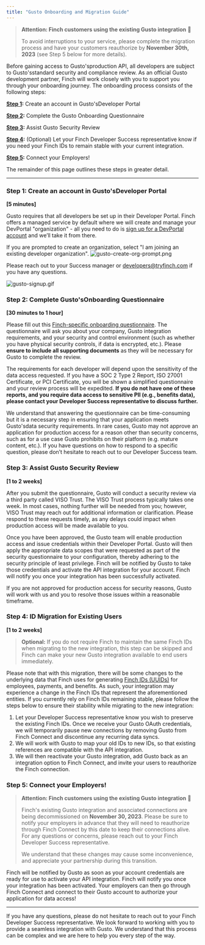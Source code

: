 ```yaml
---
title: "Gusto Onboarding and Migration Guide"
---
```


> **Attention: Finch customers using the existing Gusto integration** 📣
> 
> To avoid interruptions to your service, please complete the migration process and have your customers reauthorize by **November 30th, 2023** (see Step 5 below for more details).

Before gaining access to Gusto'sproduction API, all developers are subject to Gusto'sstandard security and compliance review. As an official Gusto development partner, Finch will work closely with you to support you through your onboarding journey. The onboarding process consists of the following steps:

**[Step 1](#step-1-create-an-account-in-gustos-developer-portal):** Create an account in Gusto'sDeveloper Portal

**[Step 2](#step-2-complete-gustos-onboarding-questionnaire):** Complete the Gusto Onboarding Questionnaire

**[Step 3](#step-3-assist-gusto-security-review):** Assist Gusto Security Review

**[Step 4](#step-4-id-migration-for-existing-users):** (Optional) Let your Finch Developer Success representative know if you need your Finch IDs to remain stable with your current integration.

**[Step 5](#step-5-connect-your-employers):** Connect your Employers!

The remainder of this page outlines these steps in greater detail.

---

### Step 1: Create an account in Gusto'sDeveloper Portal

**[5 minutes]**

Gusto requires that all developers be set up in their Developer Portal. Finch offers a managed service by default where we will create and manage your DevPortal "organization" - all you need to do is [sign up for a DevPortal account](https://dev.gusto.com/accounts/sign_up) and we’ll take it from there.

If you are prompted to create an organization, select "I am joining an existing developer organization".
![gusto-create-org-prompt.png](/images/gusto/gusot-create-org-prompt.png)


Please reach out to your Success manager or developers@tryfinch.com if you have any questions.


![gusto-signup.gif](/images/gusto/gusto-signup.gif)

### Step 2: Complete Gusto'sOnboarding Questionnaire

**[30 minutes to 1 hour]**

Please fill out this [Finch-specific onboarding questionnaire](https://gusto.az1.qualtrics.com/jfe/form/SV_1Oob0rNZpUwhSoS?Partner=Finch). The questionnaire will ask you about your company, Gusto integration requirements, and your security and control environment (such as whether you have physical security controls, if data is encrypted, etc.). Please **ensure to include all supporting documents** as they will be necessary for Gusto to complete the review.

The requirements for each developer will depend upon the sensitivity of the data access requested. If you have a SOC 2 Type 2 Report, ISO 27001 Certificate, or PCI Certificate, you will be shown a simplified questionnaire and your review process will be expedited. **If you do not have one of these reports, and you require data access to sensitive PII (e.g., benefits data), please contact your Developer Success representative to discuss further.**

We understand that answering the questionnaire can be time-consuming but it is a necessary step in ensuring that your application meets Gusto'sdata security requirements. In rare cases, Gusto may not approve an application for production access for a reason other than security concerns, such as for a use case Gusto prohibits on their platform (e.g. mature content, etc.). If you have questions on how to respond to a specific question, please don’t hesitate to reach out to our Developer Success team.

### Step 3: Assist Gusto Security Review

**[1 to 2 weeks]**

After you submit the questionnaire, Gusto will conduct a security review via a third party called VISO Trust. The VISO Trust process typically takes one week. In most cases, nothing further will be needed from you; however, VISO Trust may reach out for additional information or clarification. Please respond to these requests timely, as any delays could impact when production access will be made available to you. 

Once you have been approved, the Gusto team will enable production access and issue credentials within their Developer Portal. Gusto will then apply the appropriate data scopes that were requested as part of the security questionnaire to your configuration, thereby adhering to the security principle of least privilege. Finch will be notified by Gusto to take those credentials and activate the API integration for your account. Finch will notify you once your integration has been successfully activated.

If you are not approved for production access for security reasons, Gusto will work with us and you to resolve those issues within a reasonable timeframe.

### Step 4: ID Migration for Existing Users

**[1 to 2 weeks]**

> **Optional:** If you do not require Finch to maintain the same Finch IDs when migrating to the new integration, this step can be skipped and Finch can make your new Gusto integration available to end users immediately.

Please note that with this migration, there will be some changes to the underlying data that Finch uses for generating [Finch IDs (UUIDs)](/api-reference/development-guides/Handling-API-Responses) for employees, payments, and benefits. As such, your integration may experience a change in the Finch IDs that represent the aforementioned entities. If you currently rely on Finch IDs remaining stable, please follow the steps below to ensure their stability while migrating to the new integration:

1. Let your Developer Success representative know you wish to preserve the existing Finch IDs. Once we receive your Gusto OAuth credentials, we will temporarily pause new connections by removing Gusto from Finch Connect and discontinue any recurring data syncs.
1. We will work with Gusto to map your old IDs to new IDs, so that existing references are compatible with the API integration.
1. We will then reactivate your Gusto integration, add Gusto back as an integration option to Finch Connect, and invite your users to reauthorize the Finch connection.

### Step 5: Connect your Employers!

> **Attention: Finch customers using the existing Gusto integration** 📣
>
> Finch's existing Gusto integration and associated connections are being decommissioned on **November 30, 2023**. Please be sure to notify your employers in advance that they will need to reauthorize through Finch Connect by this date to keep their connections alive. For any questions or concerns, please reach out to your Finch Developer Success representative.
>
> We understand that these changes may cause some inconvenience, and appreciate your partnership during this transition.

Finch will be notified by Gusto as soon as your account credentials are ready for use to activate your API integration. Finch will notify you once your integration has been activated. Your employers can then go through Finch Connect and connect to their Gusto account to authorize your application for data access!

---

If you have any questions, please do not hesitate to reach out to your Finch Developer Success representative. We look forward to working with you to provide a seamless integration with Gusto. We understand that this process can be complex and we are here to help you every step of the way.